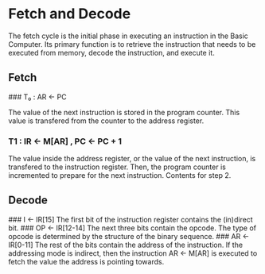 

# Fetch and Decode
The fetch cycle is the initial phase in executing an instruction in the Basic Computer. Its primary function is to retrieve the instruction that needs to be executed from memory, decode the instruction, and execute it. 

## Fetch

 
<Steps>
### T₀ : AR ← PC
 
The value of the next instruction is stored in the program counter. This value is transfered from the counter to the address register. 
 
### T1 : IR ← M[AR] ,  PC ← PC + 1
 The value inside the address register, or the value of the next instruction, is transfered to the instruction register. Then, the program
 counter is incremented to prepare for the next instruction.
Contents for step 2.
</Steps>
## Decode

<Steps>
### I ← IR[15]
The first bit of the instruction register contains the (in)direct bit.
### OP ← IR[12-14]
The next three bits contain the opcode. The type of opcode is determined by the structure of the binary sequence.
### AR ← IR[0-11]
The rest of the bits contain the address of the instruction. If the addressing mode is indirect, then the instruction AR ← M[AR]
is executed to fetch the value the address is pointing towards.




</Steps>